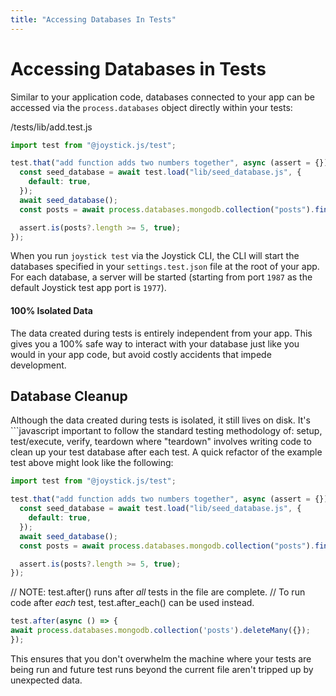 ```yaml
---
title: "Accessing Databases In Tests"
---
```


# Accessing Databases in Tests

Similar to your application code, databases connected to your app can be accessed via the `process.databases` object directly within your tests:

/tests/lib/add.test.js

```javascript
import test from "@joystick.js/test";

test.that("add function adds two numbers together", async (assert = {}) => {
  const seed_database = await test.load("lib/seed_database.js", {
    default: true,
  });
  await seed_database();
  const posts = await process.databases.mongodb.collection("posts").find();

  assert.is(posts?.length >= 5, true);
});
```

When you run `joystick test` via the Joystick CLI, the CLI will start the databases specified in your `settings.test.json` file at the root of your app. For each database, a server will be started (starting from port `1987` as the default Joystick test app port is `1977`).

#### 100% Isolated Data

The data created during tests is entirely independent from your app. This gives you a 100% safe way to interact with your database just like you would in your app code, but avoid costly accidents that impede development.

## Database Cleanup

Although the data created during tests is isolated, it still lives on disk. It's ```javascript
important to follow the standard testing methodology of: setup, test/execute, verify, teardown where "teardown" involves writing code to clean up your test database after each test. A quick refactor of the example test above might look like the following:

```javascript
import test from "@joystick.js/test";

test.that("add function adds two numbers together", async (assert = {}) => {
  const seed_database = await test.load("lib/seed_database.js", {
    default: true,
  });
  await seed_database();
  const posts = await process.databases.mongodb.collection("posts").find();

  assert.is(posts?.length >= 5, true);
});
```

// NOTE: test.after() runs after _all_ tests in the file are complete.
// To run code after _each_ test, test.after_each() can be used instead.

```javascript
test.after(async () => {
await process.databases.mongodb.collection('posts').deleteMany({});
});
```
This ensures that you don't overwhelm the machine where your tests are being run and future test runs beyond the current file aren't tripped up by unexpected data.

```

```
